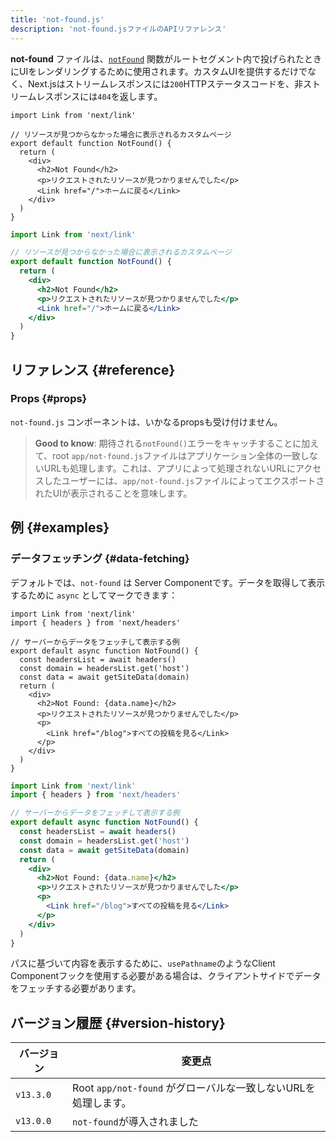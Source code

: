 ```yaml
---
title: 'not-found.js'
description: 'not-found.jsファイルのAPIリファレンス'
---
```


**not-found** ファイルは、[`notFound`](/docs/app/api-reference/functions/not-found) 関数がルートセグメント内で投げられたときにUIをレンダリングするために使用されます。カスタムUIを提供するだけでなく、Next.jsはストリームレスポンスには`200`HTTPステータスコードを、非ストリームレスポンスには`404`を返します。

<Tabs>
<TabItem value="tsx" label="TypeScript">

```tsx title="app/not-found.tsx" switcher
import Link from 'next/link'

// リソースが見つからなかった場合に表示されるカスタムページ
export default function NotFound() {
  return (
    <div>
      <h2>Not Found</h2>
      <p>リクエストされたリソースが見つかりませんでした</p>
      <Link href="/">ホームに戻る</Link>
    </div>
  )
}
```

</TabItem>
</Tabs>
<Tabs>
<TabItem value="jsx" label="JavaScript">

```jsx title="app/blog/not-found.js" switcher
import Link from 'next/link'

// リソースが見つからなかった場合に表示されるカスタムページ
export default function NotFound() {
  return (
    <div>
      <h2>Not Found</h2>
      <p>リクエストされたリソースが見つかりませんでした</p>
      <Link href="/">ホームに戻る</Link>
    </div>
  )
}
```

</TabItem>
</Tabs>

## リファレンス {#reference}

### Props {#props}

`not-found.js` コンポーネントは、いかなるpropsも受け付けません。

> **Good to know**: 期待される`notFound()`エラーをキャッチすることに加えて、root `app/not-found.js`ファイルはアプリケーション全体の一致しないURLも処理します。これは、アプリによって処理されないURLにアクセスしたユーザーには、`app/not-found.js`ファイルによってエクスポートされたUIが表示されることを意味します。

## 例 {#examples}

### データフェッチング {#data-fetching}

デフォルトでは、`not-found` は Server Componentです。データを取得して表示するために `async` としてマークできます：

<Tabs>
<TabItem value="tsx" label="TypeScript">

```tsx title="app/not-found.tsx" switcher
import Link from 'next/link'
import { headers } from 'next/headers'

// サーバーからデータをフェッチして表示する例
export default async function NotFound() {
  const headersList = await headers()
  const domain = headersList.get('host')
  const data = await getSiteData(domain)
  return (
    <div>
      <h2>Not Found: {data.name}</h2>
      <p>リクエストされたリソースが見つかりませんでした</p>
      <p>
        <Link href="/blog">すべての投稿を見る</Link>
      </p>
    </div>
  )
}
```

</TabItem>
<TabItem value="jsx" label="JavaScript">

```jsx title="app/not-found.jsx" switcher
import Link from 'next/link'
import { headers } from 'next/headers'

// サーバーからデータをフェッチして表示する例
export default async function NotFound() {
  const headersList = await headers()
  const domain = headersList.get('host')
  const data = await getSiteData(domain)
  return (
    <div>
      <h2>Not Found: {data.name}</h2>
      <p>リクエストされたリソースが見つかりませんでした</p>
      <p>
        <Link href="/blog">すべての投稿を見る</Link>
      </p>
    </div>
  )
}
```

</TabItem>
</Tabs>

パスに基づいて内容を表示するために、`usePathname`のようなClient Componentフックを使用する必要がある場合は、クライアントサイドでデータをフェッチする必要があります。

## バージョン履歴 {#version-history}

| バージョン | 変更点                                                         |
| ---------- | -------------------------------------------------------------- |
| `v13.3.0`  | Root `app/not-found` がグローバルな一致しないURLを処理します。 |
| `v13.0.0`  | `not-found`が導入されました                                    |
